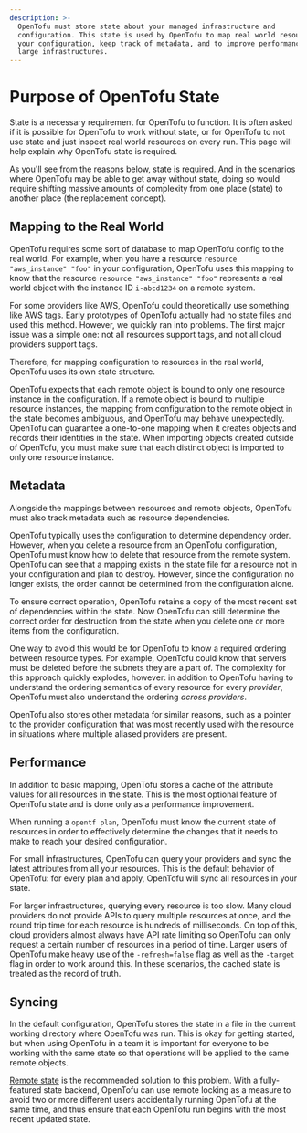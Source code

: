 ```yaml
---
description: >-
  OpenTofu must store state about your managed infrastructure and
  configuration. This state is used by OpenTofu to map real world resources to
  your configuration, keep track of metadata, and to improve performance for
  large infrastructures.
---
```


# Purpose of OpenTofu State

State is a necessary requirement for OpenTofu to function. It is often
asked if it is possible for OpenTofu to work without state, or for OpenTofu
to not use state and just inspect real world resources on every run. This page
will help explain why OpenTofu state is required.

As you'll see from the reasons below, state is required. And in the scenarios
where OpenTofu may be able to get away without state, doing so would require
shifting massive amounts of complexity from one place (state) to another place
(the replacement concept).

## Mapping to the Real World

OpenTofu requires some sort of database to map OpenTofu config to the real
world. For example, when you have a resource `resource "aws_instance" "foo"` in your
configuration, OpenTofu uses this mapping to know that the resource `resource "aws_instance" "foo"`
represents a real world object with the instance ID `i-abcd1234` on a remote system.

For some providers like AWS, OpenTofu could theoretically use something like
AWS tags. Early prototypes of OpenTofu actually had no state files and used
this method. However, we quickly ran into problems. The first major issue was
a simple one: not all resources support tags, and not all cloud providers
support tags.

Therefore, for mapping configuration to resources in the real world,
OpenTofu uses its own state structure.

OpenTofu expects that each remote object is bound to only one resource instance in the configuration.
If a remote object is bound to multiple resource instances, the mapping from configuration to the remote
object in the state becomes ambiguous, and OpenTofu may behave unexpectedly. OpenTofu can guarantee
a one-to-one mapping when it creates objects and records their identities in the state. 
When importing objects created outside of OpenTofu, you must make sure that each distinct object
is imported to only one resource instance.

## Metadata

Alongside the mappings between resources and remote objects, OpenTofu must
also track metadata such as resource dependencies.

OpenTofu typically uses the configuration to determine dependency order.
However, when you delete a resource from an OpenTofu configuration, OpenTofu
must know how to delete that resource from the remote system. OpenTofu can see that a mapping exists
in the state file for a resource not in your configuration and plan to destroy. However, since
the configuration no longer exists, the order cannot be determined from the
configuration alone.

To ensure correct operation, OpenTofu retains a copy of the most recent set
of dependencies within the state. Now OpenTofu can still determine the correct
order for destruction from the state when you delete one or more items from
the configuration.

One way to avoid this would be for OpenTofu to know a required ordering
between resource types. For example, OpenTofu could know that servers must be
deleted before the subnets they are a part of. The complexity for this approach
quickly explodes, however: in addition to OpenTofu having to understand the
ordering semantics of every resource for every _provider_, OpenTofu must also
understand the ordering _across providers_.

OpenTofu also stores other metadata for similar reasons, such as a pointer
to the provider configuration that was most recently used with the resource
in situations where multiple aliased providers are present.

## Performance

In addition to basic mapping, OpenTofu stores a cache of the attribute
values for all resources in the state. This is the most optional feature of
OpenTofu state and is done only as a performance improvement.

When running a `opentf plan`, OpenTofu must know the current state of
resources in order to effectively determine the changes that it needs to make
to reach your desired configuration.

For small infrastructures, OpenTofu can query your providers and sync the
latest attributes from all your resources. This is the default behavior
of OpenTofu: for every plan and apply, OpenTofu will sync all resources in
your state.

For larger infrastructures, querying every resource is too slow. Many cloud
providers do not provide APIs to query multiple resources at once, and the
round trip time for each resource is hundreds of milliseconds. On top of this,
cloud providers almost always have API rate limiting so OpenTofu can only
request a certain number of resources in a period of time. Larger users
of OpenTofu make heavy use of the `-refresh=false` flag as well as the
`-target` flag in order to work around this. In these scenarios, the cached
state is treated as the record of truth.

## Syncing

In the default configuration, OpenTofu stores the state in a file in the
current working directory where OpenTofu was run. This is okay for getting
started, but when using OpenTofu in a team it is important for everyone
to be working with the same state so that operations will be applied to the
same remote objects.

[Remote state](/docs/language/state/remote) is the recommended solution
to this problem. With a fully-featured state backend, OpenTofu can use
remote locking as a measure to avoid two or more different users accidentally
running OpenTofu at the same time, and thus ensure that each OpenTofu run
begins with the most recent updated state.
